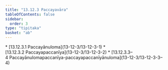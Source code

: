 ```yaml
---
title: "13.12.3 Paccayavāra"
tableOfContents: false
sidebar:
  order: 3
type: "tipitaka"
basket: "ab"
---
```



<DynamicBreadcrumb />



<TableOfContents>
* [13.12.3.1 Paccayānuloma](13-12-3/13-12-3-1)
* [13.12.3.2 Paccayapaccanīya](13-12-3/13-12-3-2)
* [13.12.3.3–4 Paccayānulomapaccanīya-paccayapaccanīyānuloma](13-12-3/13-12-3-3–4)
</TableOfContents>